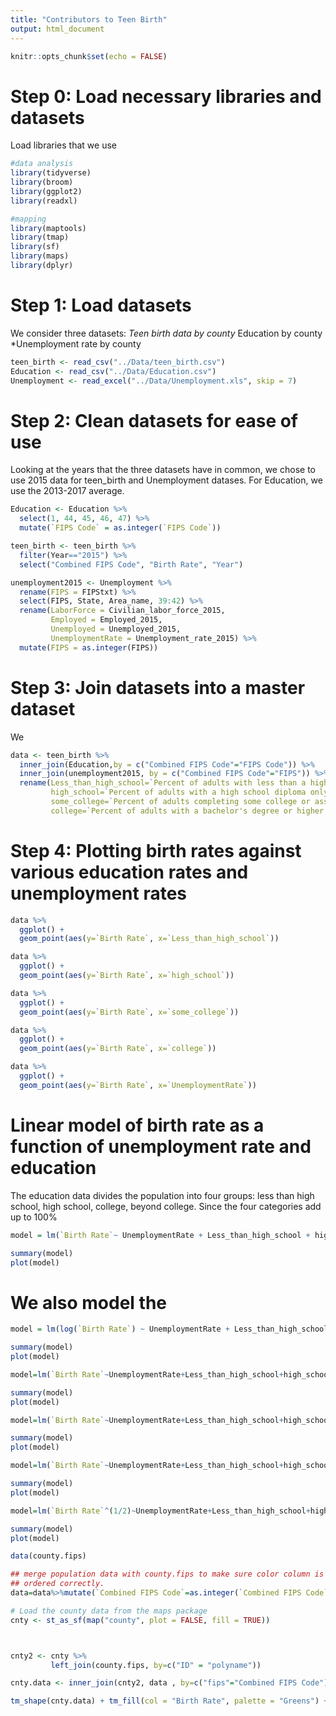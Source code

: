 ```yaml
---
title: "Contributors to Teen Birth"
output: html_document
---
```


```r
knitr::opts_chunk$set(echo = FALSE)
```

# Step 0: Load necessary libraries and datasets
Load libraries that we use
```r
#data analysis
library(tidyverse)
library(broom)
library(ggplot2)
library(readxl)

#mapping
library(maptools)
library(tmap) 
library(sf)
library(maps)
library(dplyr)
```

# Step 1: Load datasets
We consider three datasets:
*Teen birth data by county
*Education by county
*Unemployment rate by county

```r
teen_birth <- read_csv("../Data/teen_birth.csv")
Education <- read_csv("../Data/Education.csv")
Unemployment <- read_excel("../Data/Unemployment.xls", skip = 7)
```

# Step 2: Clean datasets for ease of use
Looking at the years that the three datasets have in common, we chose to use 2015 data for teen_birth and Unemployment datases. For Education, we use the 2013-2017 average.

```r
Education <- Education %>%
  select(1, 44, 45, 46, 47) %>%
  mutate(`FIPS Code` = as.integer(`FIPS Code`))

teen_birth <- teen_birth %>%
  filter(Year=="2015") %>%
  select("Combined FIPS Code", "Birth Rate", "Year")

unemployment2015 <- Unemployment %>%
  rename(FIPS = FIPStxt) %>%
  select(FIPS, State, Area_name, 39:42) %>%
  rename(LaborForce = Civilian_labor_force_2015, 
         Employed = Employed_2015, 
         Unemployed = Unemployed_2015, 
         UnemploymentRate = Unemployment_rate_2015) %>%
  mutate(FIPS = as.integer(FIPS))
```

# Step 3: Join datasets into a master dataset
We

```r
data <- teen_birth %>%
  inner_join(Education,by = c("Combined FIPS Code"="FIPS Code")) %>%
  inner_join(unemployment2015, by = c("Combined FIPS Code"="FIPS")) %>%
  rename(Less_than_high_school=`Percent of adults with less than a high school diploma, 2013-17`,
         high_school=`Percent of adults with a high school diploma only, 2013-17`,
         some_college=`Percent of adults completing some college or associate's degree, 2013-17`,
         college=`Percent of adults with a bachelor's degree or higher, 2013-17`)
```

# Step 4: Plotting birth rates against various education rates and unemployment rates

```r
data %>%
  ggplot() +
  geom_point(aes(y=`Birth Rate`, x=`Less_than_high_school`))

data %>%
  ggplot() +
  geom_point(aes(y=`Birth Rate`, x=`high_school`))

data %>%
  ggplot() +
  geom_point(aes(y=`Birth Rate`, x=`some_college`))

data %>%
  ggplot() +
  geom_point(aes(y=`Birth Rate`, x=`college`))

data %>%
  ggplot() +
  geom_point(aes(y=`Birth Rate`, x=`UnemploymentRate`))
```

# Linear model of birth rate as a function of unemployment rate and education
The education data divides the population into four groups: less than high school, high school, college, beyond college. Since the four categories add up to 100%


```r
model = lm(`Birth Rate`~ UnemploymentRate + Less_than_high_school + high_school + college, data = data)

summary(model)
plot(model)
```

# We also model the 

```r
model = lm(log(`Birth Rate`) ~ UnemploymentRate + Less_than_high_school + high_school + college, data = data)

summary(model)
plot(model)
```



```r

model=lm(`Birth Rate`~UnemploymentRate+Less_than_high_school+high_school+college+I(UnemploymentRate^2)+I(Less_than_high_school^2)+I(high_school^2)+I(college^2),data=data)

summary(model)
plot(model)
```


```r

model=lm(`Birth Rate`~UnemploymentRate+Less_than_high_school+high_school+college+I(UnemploymentRate^(1/2))+I(Less_than_high_school^(1/2))+I(high_school^(1/2))+I(college^(1/2)),data=data)

summary(model)
plot(model)
```



```r

model=lm(`Birth Rate`~UnemploymentRate+Less_than_high_school+high_school+college+I(log(UnemploymentRate))+I(log(Less_than_high_school))+I(log(high_school))+I(log(college)),data=data)

summary(model)
plot(model)
```


```r
model=lm(`Birth Rate`^(1/2)~UnemploymentRate+Less_than_high_school+high_school+college,data=data)

summary(model)
plot(model)
```

```r
data(county.fips)

## merge population data with county.fips to make sure color column is
## ordered correctly.
data=data%>%mutate(`Combined FIPS Code`=as.integer(`Combined FIPS Code`))


```

```r
# Load the county data from the maps package
cnty <- st_as_sf(map("county", plot = FALSE, fill = TRUE))



cnty2 <- cnty %>%
         left_join(county.fips, by=c("ID" = "polyname"))

cnty.data <- inner_join(cnty2, data , by=c("fips"="Combined FIPS Code") )

tm_shape(cnty.data) + tm_fill(col = "Birth Rate", palette = "Greens") +tm_legend(outside = TRUE)
```